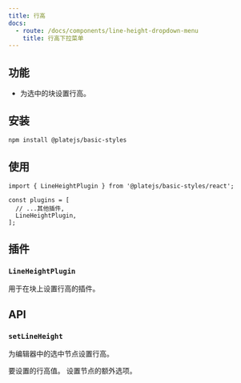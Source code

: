```yaml
---
title: 行高
docs:
  - route: /docs/components/line-height-dropdown-menu
    title: 行高下拉菜单
---
```


<ComponentPreview name="line-height-demo" />

<PackageInfo>

## 功能

- 为选中的块设置行高。

</PackageInfo>

## 安装

```bash
npm install @platejs/basic-styles
```

## 使用

```tsx
import { LineHeightPlugin } from '@platejs/basic-styles/react';

const plugins = [
  // ...其他插件,
  LineHeightPlugin,
];
```

## 插件

### `LineHeightPlugin`

用于在块上设置行高的插件。

## API

### `setLineHeight`

为编辑器中的选中节点设置行高。

<API name="setLineHeight">
<APIOptions type="SetLineHeightOptions">
  <APIItem name="value" type="number">
    要设置的行高值。
  </APIItem>
  <APIItem name="setNodesOptions" type="SetNodesOptions">
    设置节点的额外选项。
  </APIItem>
</APIOptions>
</API>
